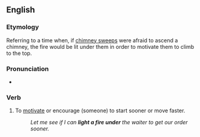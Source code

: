 ==English==

===Etymology===
Referring to a time when, if [[chimney sweep]]s were afraid to ascend a chimney, the fire would be lit under them in order to motivate them to climb to the top.

===Pronunciation===
* {{audio|en|En-au-light a fire under.ogg|Audio (AU)}}

===Verb===
{{en-verb|light<,,lit> a fire under}}

# {{lb|en|idiomatic|transitive}} To [[motivate]] or encourage (someone) to start sooner or move faster.
#: ''Let me see if I can '''light a fire under''' the waiter to get our order sooner.''